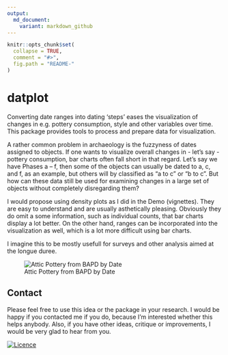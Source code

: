 ```yaml
---
output:
  md_document:
    variant: markdown_github
---
```


<!-- README.md is generated from README.Rmd. Please edit that file -->

```r
knitr::opts_chunk$set(
  collapse = TRUE,
  comment = "#>",
  fig.path = "README-"
)
```

# datplot

Converting date ranges into dating 'steps' eases the visualization of changes in e.g. pottery consumption, style and other variables over time. This package provides tools to process and prepare data for visualization.

A rather common problem in archaeology is the fuzzyness of dates assigned to objects. If one wants to visualize overall changes in - let's say - pottery consumption, bar charts often fall short in that regard. Let's say we have Phases a -- f, then some of the objects can usually be dated to a, c, and f, as an example, but others will by classified as "a to c" or "b to c". But how can these data still be used for examining changes in a large set of objects without completely disregarding them?

I would propose using density plots as I did in the Demo (vignettes). They are easy to understand and are usually asthetically pleasing. Obviously they do omit a some information, such as individual counts, that bar charts display a lot better. On the other hand, ranges can be incorporated into the visualization as well, which is a lot more difficult using bar charts. 

I imagine this to be mostly usefull for surveys and other analysis aimed at the longue duree.

![Attic Pottery from BAPD by Date](vignettes/demo_image.png "Attic Pottery from BAPD by Date")

## Contact

Please feel free to use this idea or the package in your research. I would be happy if you contacted me if you do, because I'm interested whether this helps anybody. Also, if you have other ideas, critique or improvements, I would be very glad to hear from you.

[![Licence](https://i.creativecommons.org/l/by-sa/4.0/88x31.png)](http://creativecommons.org/licenses/by-sa/4.0/)
